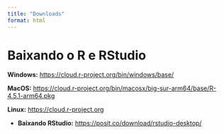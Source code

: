 ```yaml
---
title: "Downloads"
format: html
---
```


# Baixando o R e RStudio

 **Windows:**  <https://cloud.r-project.org/bin/windows/base/>
 
 **MacOS:** <https://cloud.r-project.org/bin/macosx/big-sur-arm64/base/R-4.5.1-arm64.pkg>
 
 **Linux:** <https://cloud.r-project.org>
 
- **Baixando RStudio:** <https://posit.co/download/rstudio-desktop/>

 